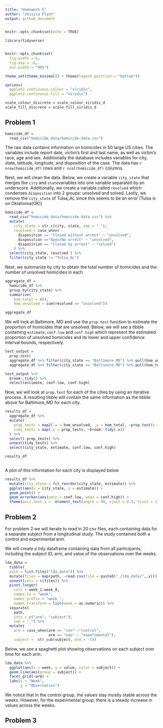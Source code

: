 ```yaml
---
title: "Homework 5"
author: "Jessica Flynn"
output: github_document
---
```


```r
knitr::opts_chunk$set(echo = TRUE)
```

```r
library(tidyverse)


knitr::opts_chunk$set(
  fig.width = 6,
  fig.asp = .6,
  out.width = "90%")

theme_set(theme_minimal() + theme(legend.position = "bottom"))

options(
  ggplot2.continuous.colour = "viridis",
  ggplot2.continuous.fill = "viridis")

scale_colour_discrete = scale_colour_viridis_d
scale_fill_discrete = scale_fill_viridis_d
```


## Problem 1 

```r
homicide_df = 
  read_csv("homicide_data/homicide-data.csv") 
```

The raw data contains information on homicides in 50 large US cities. The variables include report date, victim's first and last name, as well as victim's race, age and sex. Additionally the database includes variables for city, state, latitude, longitude, and disposition of the case. The data has  `r nrow(homicide_df)` rows and `r ncol(homicide_df)` columns. 


Next, we will clean the data. Below, we create a variable `city_state` that merges the `city` and `state`variables into one variable separated by an underscore. Additionally, we create a variable called `resolved` which condenses `disposition` into 2 groups: unsolved and solved. Lastly, we remove the `city_state` of Tulsa_AL since this seems to be an error (Tulsa is on Oklahoma(OK))

```r
homicide_df = 
  read_csv("homicide_data/homicide-data.csv") %>% 
  mutate( 
    city_state = str_c(city, state, sep = "_"),
    resolved = case_when(
      disposition == "Closed without arrest" ~ "unsolved", 
      disposition =="Open/No arrest" ~ "unsolved", 
      disposition == "Closed by arrest" ~ "solved")
    ) %>%
  select(city_state, resolved ) %>% 
  filter(city_state != "Tulsa_AL")
```

Next, we  summarize by city to obtain the total number of homicides and the number of unsolved homicides in each.

```r
aggregate_df =
  homicide_df %>%
  group_by(city_state) %>% 
  summarize( 
    hom_total = n(), 
    hom_unsolved = sum(resolved == "unsolved"))

aggregate_df
```

We will look at Baltimore, MD and use the `prop.test` function to estimate the proportion of homicides that are unsolved. Below, we will see a tibble containing `estimate`, `conf.low` and `conf.high` which represent the estimated proportion of unsolved homicides and its lower and upper confidence interval bounds, respectively. 


```r
test_output = 
  prop.test(
  aggregate_df %>% filter(city_state == "Baltimore_MD") %>% pull(hom_unsolved), 
  aggregate_df %>% filter(city_state == "Baltimore_MD") %>% pull(hom_total))

test_output %>%
  broom::tidy() %>% 
  select(estimate, conf.low, conf.high)
```



Now, we will look at `prop.test` for each of the cities by using an iterative process. A resulting tibble will contain the same information as the tibble above for Baltimore_MD for each city.

```r
results_df = 
  aggregate_df %>%
  mutate(
    prop_tests = map2(.x = hom_unsolved, .y = hom_total, ~prop.test(x = .x, n = .y)), 
    tidy_tests = map(.x = prop_tests, ~broom::tidy(.x))
  ) %>% 
  select(-prop_tests) %>% 
  unnest(tidy_tests) %>% 
  select(city_state, estimate, conf.low, conf.high)

results_df
  
```

A plot of this information for each city is displayed below

```r
results_df %>% 
  mutate(city_state = fct_reorder(city_state, estimate)) %>%
  ggplot(aes(x = city_state, y = estimate)) + 
  geom_point() + 
  geom_errorbar(aes(ymin = conf.low, ymax = conf.high)) +
  theme(axis.text.x =  element_text(angle = 90, vjust = 0.5, hjust = 1))
```


## Problem 2 

For problem 2 we will iterate to read in 20 csv files, each containing data for a separate subject from a longitudinal study. The study contained both a control and experimental arm.

We will create a tidy dataframe containing data from all participants, including the subject ID, arm, and value of the observations over the weeks.

```r
lda_data =
  tibble(
  path = list.files("lda_data")) %>%  
  mutate(files = map(path, ~read.csv(file = paste0("./lda_data/",.x)))) %>% 
  unnest(cols = c(files)) %>% 
  pivot_longer(
    cols = week_1:week_8, 
    names_to = "week", 
    names_prefix = "week_", 
    names_transform = list(week = as.numeric)) %>% 
  separate(
    path,
    into = c("arm", "subject"),
    sep = "_") %>%
  mutate(
    arm = case_when(arm == "con" ~"control", 
                    arm == "exp" ~ "experimental"), 
    subject =  str_sub(subject, end = -5))

```


Below, we see a  spaghetti plot showing observations on each subject over time for each arm. 

```r
lda_data %>% 
  ggplot(aes(x = week, y = value, color = subject)) +
  geom_line(aes(group = subject)) + 
  facet_grid(~arm) +
  labs(x = "Week", 
       y = "Observation")

```


We notice that in the control group, the values stay mostly stable across the weeks. However, for the experimental group, there is a steady increase in values across the weeks. 

## Problem 3 




